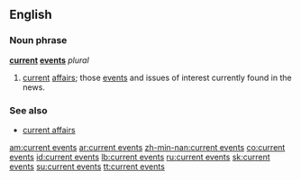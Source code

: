 ==English==

===Noun phrase===
'''[[current]] [[events]]''' ''plural''

# [[current]] [[affairs]]; those [[event]]s and issues of interest currently found in the news.

===See also===
*[[current affairs]]

[[am:current events]]
[[ar:current events]]
[[zh-min-nan:current events]]
[[co:current events]]
[[id:current events]]
[[lb:current events]]
[[ru:current events]]
[[sk:current events]]
[[su:current events]]
[[tt:current events]]